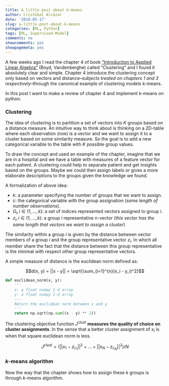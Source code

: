 ```yaml
---
title: A little post about k-means
author: Cristóbal Alcázar
date: '2018-05-17'
slug: a-little-post-about-k-means
categories: [ML, Python]
tags: [ML, Supervised-Model]
comments: no
showcomments: yes
showpagemeta: yes
---
```


A few weeks ago I read the chapter 4 of book ["Introduction to Applied Linear Algebra"](https://web.stanford.edu/~boyd/vmls/) (Boyd, Vandenberghe) called "Clustering" and I found it absolutely clear and simple. Chapter 4 introduce the clustering concept only based on vectors and distance--*subjects treated on chapters 1 and 3 respectively*--through the canonical example of clustering models k-means.

In this post I want to make a review of chapter 4 and implement k-means on python.

### Clustering

The idea of clustering is to partition a set of vectors into $K$ groups based on a distance measure. An intuitive way to think about is thinking on a 2D-table where each observation (row) is a vector and we want to assign it to a cluster based on some similarity measure. So the goal is to add a new categorical variable to the table with $K$ possible group values.

To draw the concept and used an example of the chapter, imagine that we are in a hospital and we have a table with measures of a feature vector for each patient. A clustering could help to separate patient and get insights based on the groups. Maybe we could then assign labels or gives a more elaborate descriptions to the groups given the knowledge we found.

A formalization of above idea:

- $k$: a parameter specifying the number of groups that we want to assign.
- $c$: the categorical variable with the group assignation (*same length of number observations*).
- $G_i, i \in (1,\dots,k)$: a set of indices represented vectors assigned to group $i$.
- $z_i, i \in (1,\dots,k)$: a group $i$ representative n-vector (*this vector has the same length that vectors we want to assign a cluster*)
  
The similarity within a group $i$ is given by the distance between vector members of a group $i$ and the group representative vector $z_i$. In which all member share the fact that the distance between this group representative is the minimal with respect other group representative vectors.

A simple measure of distance is the euclidean norm defined as:

$$d(x, y) = ||x - y|| = \sqrt{\sum_{i=1}^{n}(x_i - y_i)^2}$$

```python
def euclidean_norm(x, y):
    '''
    x: a float numpy 1-d array
    y: a float numpy 1-d array
    ---
    Return the euclidean norm between x and y
    '''
    return np.sqrt(np.sum((x - y) ** 2))
```

The clustering objective function $J^{clust}$ **measures the quality of choice on cluster assignments**. In the sense that a better cluster assignment of $x_i$ is when that square euclidean norm is less.

$$J^{clust} = (||x_1 - z_{c_1}||^2 + \dots + ||x_N - z_{c_N}||^2) / N$$


### *k*-means algorithm

Now the way that the chapter shows how to assign these $k$ groups is through *k*-means algorithm.